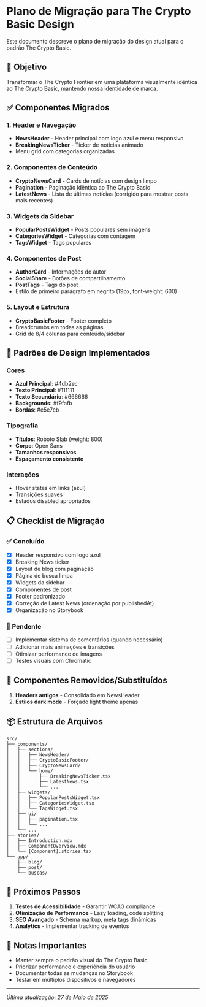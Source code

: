 
<Meta title="Design System/Migração" />

# Plano de Migração para The Crypto Basic Design

Este documento descreve o plano de migração do design atual para o padrão The Crypto Basic.

## 🎯 Objetivo

Transformar o The Crypto Frontier em uma plataforma visualmente idêntica ao The Crypto Basic, mantendo nossa identidade de marca.

## ✅ Componentes Migrados

### 1. Header e Navegação
- **NewsHeader** - Header principal com logo azul e menu responsivo
- **BreakingNewsTicker** - Ticker de notícias animado
- Menu grid com categorias organizadas

### 2. Componentes de Conteúdo
- **CryptoNewsCard** - Cards de notícias com design limpo
- **Pagination** - Paginação idêntica ao The Crypto Basic
- **LatestNews** - Lista de últimas notícias (corrigido para mostrar posts mais recentes)

### 3. Widgets da Sidebar
- **PopularPostsWidget** - Posts populares sem imagens
- **CategoriesWidget** - Categorias com contagem
- **TagsWidget** - Tags populares

### 4. Componentes de Post
- **AuthorCard** - Informações do autor
- **SocialShare** - Botões de compartilhamento
- **PostTags** - Tags do post
- Estilo de primeiro parágrafo em negrito (19px, font-weight: 600)

### 5. Layout e Estrutura
- **CryptoBasicFooter** - Footer completo
- Breadcrumbs em todas as páginas
- Grid de 8/4 colunas para conteúdo/sidebar

## 🎨 Padrões de Design Implementados

### Cores
- **Azul Principal**: #4db2ec
- **Texto Principal**: #111111
- **Texto Secundário**: #666666
- **Backgrounds**: #f9fafb
- **Bordas**: #e5e7eb

### Tipografia
- **Títulos**: Roboto Slab (weight: 800)
- **Corpo**: Open Sans
- **Tamanhos responsivos**
- **Espaçamento consistente**

### Interações
- Hover states em links (azul)
- Transições suaves
- Estados disabled apropriados

## 📋 Checklist de Migração

### ✅ Concluído
- [x] Header responsivo com logo azul
- [x] Breaking News ticker
- [x] Layout de blog com paginação
- [x] Página de busca limpa
- [x] Widgets da sidebar
- [x] Componentes de post
- [x] Footer padronizado
- [x] Correção de Latest News (ordenação por publishedAt)
- [x] Organização no Storybook

### 🚧 Pendente
- [ ] Implementar sistema de comentários (quando necessário)
- [ ] Adicionar mais animações e transições
- [ ] Otimizar performance de imagens
- [ ] Testes visuais com Chromatic

## 🔧 Componentes Removidos/Substituídos

1. **Headers antigos** - Consolidado em NewsHeader
3. **Estilos dark mode** - Forçado light theme apenas

## 📦 Estrutura de Arquivos

```
src/
├── components/
│   ├── sections/
│   │   ├── NewsHeader/
│   │   ├── CryptoBasicFooter/
│   │   ├── CryptoNewsCard/
│   │   └── home/
│   │       ├── BreakingNewsTicker.tsx
│   │       ├── LatestNews.tsx
│   │       └── ...
│   ├── widgets/
│   │   ├── PopularPostsWidget.tsx
│   │   ├── CategoriesWidget.tsx
│   │   └── TagsWidget.tsx
│   ├── ui/
│   │   ├── pagination.tsx
│   │   └── ...
│   └── ...
├── stories/
│   ├── Introduction.mdx
│   ├── ComponentOverview.mdx
│   └── [Component].stories.tsx
└── app/
    ├── blog/
    ├── post/
    └── buscas/
```

## 🚀 Próximos Passos

1. **Testes de Acessibilidade** - Garantir WCAG compliance
2. **Otimização de Performance** - Lazy loading, code splitting
3. **SEO Avançado** - Schema markup, meta tags dinâmicas
4. **Analytics** - Implementar tracking de eventos

## 📝 Notas Importantes

- Manter sempre o padrão visual do The Crypto Basic
- Priorizar performance e experiência do usuário
- Documentar todas as mudanças no Storybook
- Testar em múltiplos dispositivos e navegadores

---

*Última atualização: 27 de Maio de 2025*